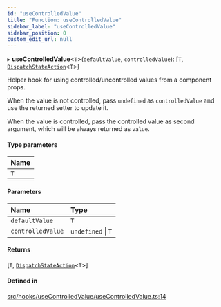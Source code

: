 ```yaml
---
id: "useControlledValue"
title: "Function: useControlledValue"
sidebar_label: "useControlledValue"
sidebar_position: 0
custom_edit_url: null
---
```


▸ **useControlledValue**<`T`\>(`defaultValue`, `controlledValue`): [`T`, [`DispatchStateAction`](/api/types/DispatchStateAction.md)<`T`\>]

Helper hook for using controlled/uncontrolled values from a component props.

When the value is not controlled, pass `undefined` as `controlledValue` and
use the returned setter to update it.

When the value is controlled, pass the controlled value as second
argument, which will be always returned as `value`.

#### Type parameters

| Name |
| :------ |
| `T` |

#### Parameters

| Name | Type |
| :------ | :------ |
| `defaultValue` | `T` |
| `controlledValue` | `undefined` \| `T` |

#### Returns

[`T`, [`DispatchStateAction`](/api/types/DispatchStateAction.md)<`T`\>]

#### Defined in

[src/hooks/useControlledValue/useControlledValue.ts:14](https://github.com/gpbl/react-day-picker/blob/8bed09d2c/src/hooks/useControlledValue/useControlledValue.ts#L14)
